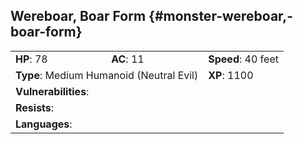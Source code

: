 ## Wereboar, Boar Form {#monster-wereboar,-boar-form}

```{=html}
<table class="table table-striped">
    <tbody>
        <tr>                    
            <td><b>HP</b>: 78</td>
            <td><b>AC</b>: 11</td>
            <td><b>Speed</b>: 40 feet</td>
        </tr>
        <tr>
            <td colspan="2"><b>Type</b>: Medium Humanoid (Neutral Evil)</td>
            <td><b>XP</b>: 1100</td>
        </tr>
        <tr>
            <td colspan="3"><b>Vulnerabilities</b>: </td>
        </tr>
        <tr>
            <td colspan="3"><b>Resists</b>: </td>
        </tr>
        <tr>
            <td colspan="3"><b>Languages</b>: </td>
        </tr>
    </tbody>
</table>
```
